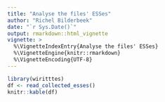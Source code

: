 ```yaml
---
title: "Analyse the files' ESSes"
author: "Richel Bilderbeek"
date: "`r Sys.Date()`"
output: rmarkdown::html_vignette
vignette: >
  %\VignetteIndexEntry{Analyse the files' ESSes}
  %\VignetteEngine{knitr::rmarkdown}
  %\VignetteEncoding{UTF-8}
---
```


```r
library(wiritttes)
df <- read_collected_esses()
knitr::kable(df)
```

